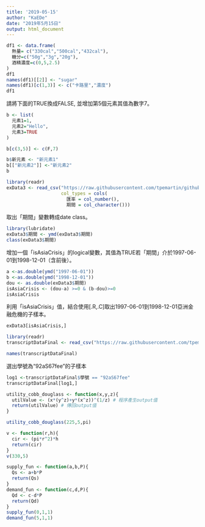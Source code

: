 ```yaml
---
title: '2019-05-15'
author: "KaEDe"
date: "2019年5月15日"
output: html_document
---
```


```r
df1 <- data.frame(
  熱量= c("330cal","500cal","432cal"),
  糖分=c("50g","3g","20g"),
  酒精濃度=c(0,5,2.5)
)
df1
names(df1)[[2]] <- "sugar"
names(df1)[c(1,3)] <- c("卡路里","濃度")
df1
```

請將下面的TRUE換成FALSE, 並增加第5個元素其值為數字7。
```r
b <- list(
  元素1=1,
  元素2="Hello",
  元素3=TRUE
)

b[c(3,5)] <- c(F,7)

b$新元素 <- "新元素1"
b[["新元素2"]] <-"新元素2"
b

```


```r
library(readr)
exData3 <- read_csv("https://raw.githubusercontent.com/tpemartin/github-data/master/exData3.csv",
                    col_types = cols(
                      匯率 = col_number(),
                      期間 = col_character()))
```

取出「期間」變數轉成date class。
```r
library(lubridate)
exData3$期間 <- ymd(exData3$期間)
class(exData3$期間)
```

增加一個「isAsiaCrisis」的logical變數，其值為TRUE若「期間」介於1997-06-01到1998-12-01（含前後）。

```r
a <-as.double(ymd("1997-06-01"))
b <-as.double(ymd("1998-12-01"))
dou <- as.double(exData3$期間) 
isAsiaCrisis <- (dou-a) >=0 & (b-dou)>=0
isAsiaCrisis
```

利用「isAsiaCrisis」值，結合使用[.R,.C]取出1997-06-01到1998-12-01亞洲金融危機的子樣本。
```r
exData3[isAsiaCrisis,]
```



```r
library(readr)
transcriptDataFinal <- read_csv("https://raw.githubusercontent.com/tpemartin/github-data/master/transcriptDataFinal.csv")
```

```r
names(transcriptDataFinal)
```
選出學號為“92aS67fee”的子樣本
```r
log1 <-transcriptDataFinal$學號 == "92aS67fee"
transcriptDataFinal[log1,]
```

```r
utility_cobb_douglass <- function(x,y,z){
  utilValue <- (x*(y^z)+y*(x^z))^(1/z) # 程序產生output值
  return(utilValue) # 傳回output值
}

utility_cobb_douglass(225,5,pi)

v <- function(r,h){
  cir <- (pi*r^2)*h
  return(cir)
}
v(330,5)
```

```r
supply_fun <- function(a,b,P){
  Qs <- a+b*P
  return(Qs)
}
demand_fun <- function(c,d,P){
  Qd <- c-d*P
  return(Qd)
}
supply_fun(0,1,1)
demand_fun(5,1,1)
```






